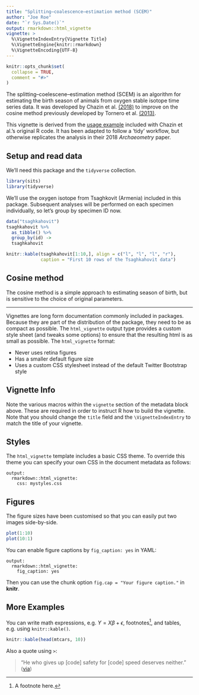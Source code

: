 ```yaml
---
title: "Splitting–coalescence–estimation method (SCEM)"
author: "Joe Roe"
date: "`r Sys.Date()`"
output: rmarkdown::html_vignette
vignette: >
  %\VignetteIndexEntry{Vignette Title}
  %\VignetteEngine{knitr::rmarkdown}
  %\VignetteEncoding{UTF-8}
---
```


```r
knitr::opts_chunk$set(
  collapse = TRUE,
  comment = "#>"
)
```

The splitting–coelescene–estimation method (SCEM) is an algorithm for estimating the birth season of animals from oxygen stable isotope time series data.
It was developed by Chazin et al. [(2018)](https://doi.org/10.1111/arcm.12432) to improve on the cosine method previously developed by Tornero et al. [(2013)](https://doi.org/10.1016/j.jas.2013.05.013).

This vignette is derived from the [usage example](https://github.com/soudeepd/SCEM/blob/master/Usage-Example.R) included with Chazin et al.'s original R code. 
It has been adapted to follow a 'tidy' workflow, but otherwise replicates the analysis in their 2018 *Archaeometry* paper.

## Setup and read data

We'll need this package and the `tidyverse` collection.

```r
library(sits)
library(tidyverse)
```

We'll use the oxygen isotope from Tsaghkovit (Armenia) included in this package.
Subsequent analyses will be performed on each specimen individually, so let's group by specimen ID now.

```r
data("tsaghkahovit")
tsaghkahovit %>% 
  as_tibble() %>% 
  group_by(id) ->
  tsaghkahovit
```
```r
knitr::kable(tsaghkahovit[1:10,], align = c("l", "l", "l", "r"),
             caption = "First 10 rows of the Tsaghkahovit data")
```

## Cosine method

The cosine method is a simple approach to estimating season of birth, but is sensitive to the choice of original parameters. 

---

Vignettes are long form documentation commonly included in packages. Because they are part of the distribution of the package, they need to be as compact as possible. The `html_vignette` output type provides a custom style sheet (and tweaks some options) to ensure that the resulting html is as small as possible. The `html_vignette` format:

- Never uses retina figures
- Has a smaller default figure size
- Uses a custom CSS stylesheet instead of the default Twitter Bootstrap style

## Vignette Info

Note the various macros within the `vignette` section of the metadata block above. These are required in order to instruct R how to build the vignette. Note that you should change the `title` field and the `\VignetteIndexEntry` to match the title of your vignette.

## Styles

The `html_vignette` template includes a basic CSS theme. To override this theme you can specify your own CSS in the document metadata as follows:

    output: 
      rmarkdown::html_vignette:
        css: mystyles.css

## Figures

The figure sizes have been customised so that you can easily put two images side-by-side. 

```r
plot(1:10)
plot(10:1)
```

You can enable figure captions by `fig_caption: yes` in YAML:

    output:
      rmarkdown::html_vignette:
        fig_caption: yes

Then you can use the chunk option `fig.cap = "Your figure caption."` in **knitr**.

## More Examples

You can write math expressions, e.g. $Y = X\beta + \epsilon$, footnotes^[A footnote here.], and tables, e.g. using `knitr::kable()`.

```r
knitr::kable(head(mtcars, 10))
```

Also a quote using `>`:

> "He who gives up [code] safety for [code] speed deserves neither."
([via](https://twitter.com/hadleywickham/status/504368538874703872))

